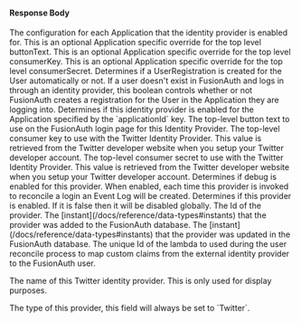 
#### Response Body

<APIBlock>
  <APIField name="identityProvider.applicationConfiguration" type="Map<UUID, Object>">
    The configuration for each Application that the identity provider is enabled for.
  </APIField>
  <APIField name="identityProvider.applicationConfiguration[applicationId].buttonText" type="String">
    This is an optional Application specific override for the top level <InlineField>buttonText</InlineField>.
  </APIField>
  <APIField name="identityProvider.applicationConfiguration[applicationId].consumerKey" type="String">
    This is an optional Application specific override for the top level <InlineField>consumerKey</InlineField>.
  </APIField>
  <APIField name="identityProvider.applicationConfiguration[applicationId].consumerSecret" type="String">
    This is an optional Application specific override for the top level <InlineField>consumerSecret</InlineField>.
  </APIField>
  <APIField name="identityProvider.applicationConfiguration[applicationId].createRegistration" type="Boolean">
    Determines if a UserRegistration is created for the User automatically or not. If a user doesn't exist in FusionAuth and logs in through an identity provider, this boolean controls whether or not FusionAuth creates a registration for the User in the Application they are logging into.
  </APIField>
  <APIField name="identityProvider.applicationConfiguration[applicationId].enabled" type="Boolean">
    Determines if this identity provider is enabled for the Application specified by the `applicationId` key.
  </APIField>
  <APIField name="identityProvider.buttonText" type="String">
    The top-level button text to use on the FusionAuth login page for this Identity Provider.
  </APIField>
  <APIField name="identityProvider.consumerKey" type="String">
    The top-level consumer key to use with the Twitter Identity Provider. This value is retrieved from the Twitter developer website when you setup your Twitter developer account.
  </APIField>
  <APIField name="identityProvider.consumerSecret" type="String">
    The top-level consumer secret to use with the Twitter Identity Provider. This value is retrieved from the Twitter developer website when you setup your Twitter developer account.
  </APIField>
  <APIField name="identityProvider.debug" type="Boolean" since="1.7.3">
    Determines if debug is enabled for this provider. When enabled, each time this provider is invoked to reconcile a login an Event Log will be created.
  </APIField>
  <APIField name="identityProvider.enabled" type="Boolean">
    Determines if this provider is enabled. If it is false then it will be disabled globally.
  </APIField>
  <APIField name="identityProvider.id" type="UUID">
    The Id of the provider.
  </APIField>
  <APIField name="identityProvider.insertInstant" type="Long">
    The [instant](/docs/reference/data-types#instants) that the provider was added to the FusionAuth database.
  </APIField>
  <APIField name="identityProvider.lastUpdateInstant" type="Long">
    The [instant](/docs/reference/data-types#instants) that the provider was updated in the FusionAuth database.
  </APIField>
  <APIField name="identityProvider.lambdaConfiguration.reconcileId" type="UUID" since="1.17.0">
    The unique Id of the lambda to used during the user reconcile process to map custom claims from the external identity provider to the FusionAuth user.
  </APIField>

  <IdentityProviderLinkingStrategyResponseParameter idp_linking_strategy={props.idp_linking_strategy}
                                                    idp_since={props.idp_since}
                                                    idp_display_name={props.idp_display_name} />

  <APIField name="identityProvider.name" type="String">
    The name of this Twitter identity provider. This is only used for display purposes.
  </APIField>

  <IdentityProviderTenantConfiguration idp_type={props.idp_type}
                                       idp_since={props.idp_since}
                                       optional_tag={props.optional_tag} />

  <APIField name="identityProvider.type" type="String">
    The type of this provider, this field will always be set to `Twitter`.
  </APIField>
</APIBlock>

<JSON title="Example Twitter Response JSON" src="identity-providers/twitter-response.json" />
